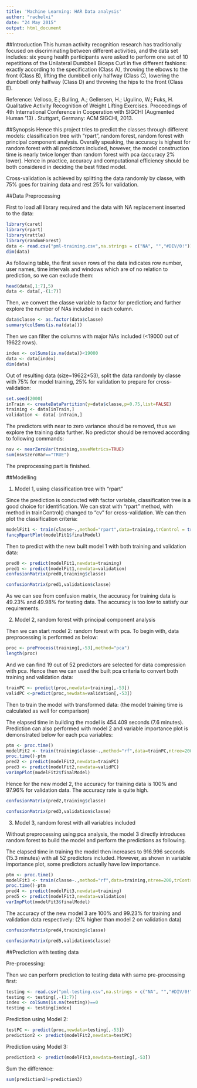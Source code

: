 ```yaml
---
title: 'Machine Learning: HAR Data analysis'
author: "rachelxi"
date: "24 May 2015"
output: html_document
---
```

##Introduction
This human activity recognition research has traditionally focused on discriminating between different activities, and the data set includes: six young health participants were asked to perform one set of 10 repetitions of the Unilateral Dumbbell Biceps Curl in five different fashions: exactly according to the specification (Class A), throwing the elbows to the front (Class B), lifting the dumbbell only halfway (Class C), lowering the dumbbell only halfway (Class D) and throwing the hips to the front (Class E).

Reference: Velloso, E.; Bulling, A.; Gellersen, H.; Ugulino, W.; Fuks, H. Qualitative Activity Recognition of Weight Lifting Exercises. Proceedings of 4th International Conference in Cooperation with SIGCHI (Augmented Human '13) . Stuttgart, Germany: ACM SIGCHI, 2013.

##Synopsis
Hence this project tries to predict the classes through different models: classification tree with "rpart", random forest, random forest with principal component analysis. Overally speaking, the accuracy is highest for random forest with all predictors included, however, the model construction time is nearly twice longer than random forest with pca (accuracy 2% lower). Hence in practice, accuracy and computational efficiency should be both considered in deciding the best fitted model.

Cross-validation is achieved by splitting the data randomly by classe, with 75% goes for training data and rest 25% for validation.

##Data Preprocessing

First to load all library required and the data with NA replacement inserted to the data:

```r
library(caret)
library(rpart)
library(rattle)
library(randomForest)
data <- read.csv("pml-training.csv",na.strings = c("NA", "","#DIV/0!"))
dim(data)
```

As following table, the first seven rows of the data indicates row number, user names, time intervals and windows which are of no relation to prediction, so we can exclude them:

```r
head(data[,1:7],5)
data <- data[,-(1:7)]
```

Then, we convert the classe variable to factor for prediction; and further explore the number of NAs included in each column.

```r
data$classe <- as.factor(data$classe)
summary(colSums(is.na(data)))
```

Then we can filter the columns with major NAs included (<19000 out of 19622 rows).

```r
index <- colSums(is.na(data))<19000
data <- data[index]
dim(data)
```

Out of resulting data (size=19622*53), split the data randomly by classe with 75% for model training, 25% for validation to prepare for cross-validation:

```r
set.seed(2000)
inTrain <- createDataPartition(y=data$classe,p=0.75,list=FALSE)
training <- data[inTrain,]
validation <- data[-inTrain,]
```

The predictors with near to zero variance should be removed, thus we explore the training data further. No predictor should be removed according to following commands:

```r
nsv <- nearZeroVar(training,saveMetrics=TRUE)
sum(nsv$zeroVar=="TRUE")
```

The preprocessing part is finished.

##Modelling

1. Model 1, using classification tree with "rpart"

Since the prediction is conducted with factor variable, classification tree is a good choice for identification. We can strat with "rpart" method, with method in trainControl() changed to "cv" for cross-validation. We can then plot the classification criteria:

```r
modelFit1 <- train(classe~.,method="rpart",data=training,trControl = trainControl(method = "cv"))
fancyRpartPlot(modelFit1$finalModel)
```

Then to predict with the new built model 1 with both training and validation data:
```r
pred0 <- predict(modelFit1,newdata=training)
pred1 <- predict(modelFit1,newdata=validation)
confusionMatrix(pred0,training$classe)
```

```r
confusionMatrix(pred1,validation$classe)
```

As we can see from confusion matrix, the accuracy for training data is 49.23% and 49.98% for testing data. The accuracy is too low to satisfy our requirements.

2. Model 2, random forest with principal component analysis

Then we can start model 2: random forest with pca. To begin with, data preprocessing is performed as below:

```r
proc <- preProcess(training[,-53],method="pca")
length(proc)
```

And we can find 19 out of 52 predictors are selected for data compression with pca. Hence then we can used the built pca criteria to convert both training and validation data:

```r
trainPC <- predict(proc,newdata=training[,-53])
validPC <-predict(proc,newdata=validation[,-53])
```

Then to train the model with transformed data: (the model training time is calculated as well for comparison)

The elapsed time in building the model is 454.409 seconds (7.6 minutes). Prediction can also performed with model 2 and variable importance plot is demonstrated below for each pca variables:

```r
ptm <- proc.time()
modelFit2 <- train(training$classe~.,method="rf",data=trainPC,ntree=200,trControl=trainControl(method="cv"))
proc.time()-ptm
pred2 <- predict(modelFit2,newdata=trainPC)
pred3 <- predict(modelFit2,newdata=validPC)
varImpPlot(modelFit2$finalModel)
```

Hence for the new model 2, the accuracy for training data is 100% and 97.96% for validation data. The accuracy rate is quite high.

```r
confusionMatrix(pred2,training$classe)
```

```r
confusionMatrix(pred3,validation$classe)
```

3. Model 3, random forest with all variables included

Without preprocessing using pca analysis, the model 3 directly introduces random forest to build the model and perform the predictions as following.

The elapsed time in training the model then increases to 916.996 seconds (15.3 minutes) with all 52 predictors included. However, as shown in variable importance plot, some predictors actually have low importance.

```r
ptm <- proc.time()
modelFit3 <- train(classe~.,method="rf",data=training,ntree=200,trControl=trainControl(method="cv"))
proc.time()-ptm
pred4 <- predict(modelFit3,newdata=training)
pred5 <- predict(modelFit3,newdata=validation)
varImpPlot(modelFit3$finalModel)
```

The accuracy of the new model 3 are 100% and 99.23% for training and validation data respectively: (2% higher than model 2 on validation data)

```r
confusionMatrix(pred4,training$classe)
```

```r
confusionMatrix(pred5,validation$classe)
```

##Prediction with testing data

Pre-processing:

Then we can perform prediction to testing data with same pre-processing first:

```r
testing <- read.csv("pml-testing.csv",na.strings = c("NA", "","#DIV/0!"))
testing <- testing[,-(1:7)]
index <- colSums(is.na(testing))==0
testing <- testing[index]
```

Prediction using Model 2: 

```r
testPC <- predict(proc,newdata=testing[,-53])
prediction2 <- predict(modelFit2,newdata=testPC)
```

Prediction using Model 3: 

```r
prediction3 <- predict(modelFit3,newdata=testing[,-53])
```

Sum the difference:
```r
sum(prediction2!=prediction3)
```